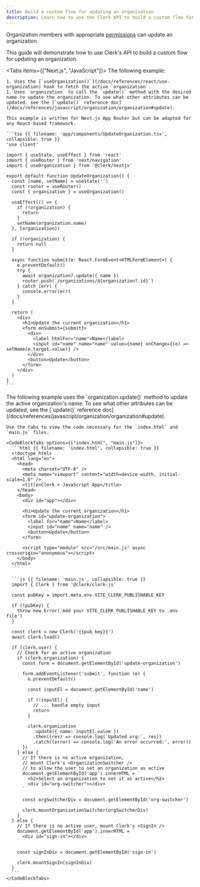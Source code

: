 ```yaml
---
title: Build a custom flow for updating an organization
description: Learn how to use the Clerk API to build a custom flow for updating an organization in your application.
---
```


<Include src="_partials/custom-flows-callout" />

Organization members with appropriate [permissions](/docs/organizations/roles-permissions) can update an organization.

This guide will demonstrate how to use Clerk's API to build a custom flow for updating an organization.

<Tabs items={["Next.js", "JavaScript"]}>
  <Tab>
    The following example:

    1. Uses the [`useOrganization()`](/docs/references/react/use-organization) hook to fetch the active `organization`.
    1. Uses `organization` to call the `update()` method with the desired name to update the organization. To see what other attributes can be updated, see the [`update()` reference doc](/docs/references/javascript/organization/organization#update).

    This example is written for Next.js App Router but can be adapted for any React-based framework.

    ```tsx {{ filename: 'app/components/UpdateOrganization.tsx', collapsible: true }}
    'use client'

    import { useState, useEffect } from 'react'
    import { useRouter } from 'next/navigation'
    import { useOrganization } from '@clerk/nextjs'

    export default function UpdateOrganization() {
      const [name, setName] = useState('')
      const router = useRouter()
      const { organization } = useOrganization()

      useEffect(() => {
        if (!organization) {
          return
        }
        setName(organization.name)
      }, [organization])

      if (!organization) {
        return null
      }

      async function submit(e: React.FormEvent<HTMLFormElement>) {
        e.preventDefault()
        try {
          await organization?.update({ name })
          router.push(`/organizations/${organization?.id}`)
        } catch (err) {
          console.error(err)
        }
      }

      return (
        <div>
          <h1>Update the current organization</h1>
          <form onSubmit={submit}>
            <div>
              <label htmlFor="name">Name</label>
              <input id="name" name="name" value={name} onChange={(e) => setName(e.target.value)} />
            </div>
            <button>Update</button>
          </form>
        </div>
      )
    }
    ```
  </Tab>

  <Tab>
    The following example uses the `organization.update()` method to update the active organization's name. To see what other attributes can be updated, see the [`update()` reference doc](/docs/references/javascript/organization/organization#update).

    Use the tabs to view the code necessary for the `index.html` and `main.js` files.

    <CodeBlockTabs options={["index.html", "main.js"]}>
      ```html {{ filename: 'index.html', collapsible: true }}
      <!doctype html>
      <html lang="en">
        <head>
          <meta charset="UTF-8" />
          <meta name="viewport" content="width=device-width, initial-scale=1.0" />
          <title>Clerk + JavaScript App</title>
        </head>
        <body>
          <div id="app"></div>

          <h1>Update the current organization</h1>
          <form id="update-organization">
            <label for="name">Name</label>
            <input id="name" name="name" />
            <button>Update</button>
          </form>

          <script type="module" src="/src/main.js" async crossorigin="anonymous"></script>
        </body>
      </html>
      ```

      ```js {{ filename: 'main.js', collapsible: true }}
      import { Clerk } from '@clerk/clerk-js'

      const pubKey = import.meta.env.VITE_CLERK_PUBLISHABLE_KEY

      if (!pubKey) {
        throw new Error('Add your VITE_CLERK_PUBLISHABLE_KEY to .env file')
      }

      const clerk = new Clerk('{{pub_key}}')
      await clerk.load()

      if (clerk.user) {
        // Check for an active organization
        if (clerk.organization) {
          const form = document.getElementById('update-organization')

          form.addEventListener('submit', function (e) {
            e.preventDefault()

            const inputEl = document.getElementById('name')

            if (!inputEl) {
              // ... handle empty input
              return
            }

            clerk.organization
              .update({ name: inputEl.value })
              .then((res) => console.log(`Updated org:`, res))
              .catch((error) => console.log('An error occurred:', error))
          })
        } else {
          // If there is no active organization,
          // mount Clerk's <OrganizationSwitcher />
          // to allow the user to set an organization as active
          document.getElementById('app').innerHTML = `
            <h2>Select an organization to set it as active</h2>
            <div id="org-switcher"></div>
          `

          const orgSwitcherDiv = document.getElementById('org-switcher')

          clerk.mountOrganizationSwitcher(orgSwitcherDiv)
        }
      } else {
        // If there is no active user, mount Clerk's <SignIn />
        document.getElementById('app').innerHTML = `
          <div id="sign-in"></div>
        `

        const signInDiv = document.getElementById('sign-in')

        clerk.mountSignIn(signInDiv)
      }
      ```
    </CodeBlockTabs>
  </Tab>
</Tabs>
